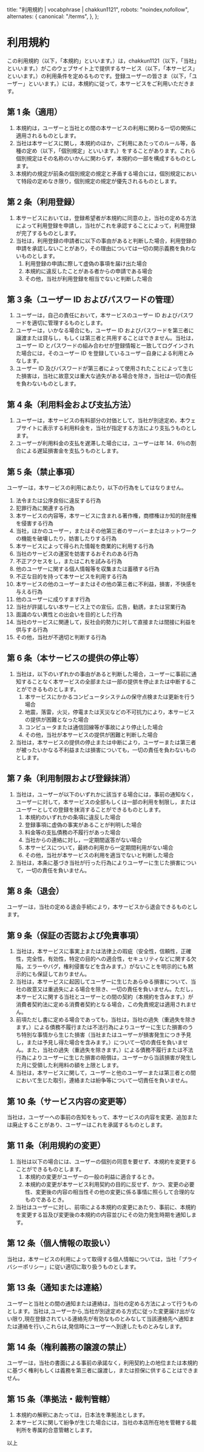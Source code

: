  title: "利用規約 | vocabphrase | chakkun1121",
  robots: "noindex,nofollow",
  alternates: {
    canonical: "/terms",
  },
};

# 利用規約

この利用規約（以下，「本規約」といいます。）は，chakkun1121（以下，「当社」といいます。）がこのウェブサイト上で提供するサービス（以下，「本サービス」といいます。）の利用条件を定めるものです。登録ユーザーの皆さま（以下，「ユーザー」といいます。）には，本規約に従って，本サービスをご利用いただきます。

## 第 1 条（適用）

1. 本規約は，ユーザーと当社との間の本サービスの利用に関わる一切の関係に適用されるものとします。
2. 当社は本サービスに関し，本規約のほか，ご利用にあたってのルール等，各種の定め（以下，「個別規定」といいます。）をすることがあります。これら個別規定はその名称のいかんに関わらず，本規約の一部を構成するものとします。
3. 本規約の規定が前条の個別規定の規定と矛盾する場合には，個別規定において特段の定めなき限り，個別規定の規定が優先されるものとします。

## 第 2 条（利用登録）

1. 本サービスにおいては，登録希望者が本規約に同意の上，当社の定める方法によって利用登録を申請し，当社がこれを承認することによって，利用登録が完了するものとします。
2. 当社は，利用登録の申請者に以下の事由があると判断した場合，利用登録の申請を承認しないことがあり，その理由については一切の開示義務を負わないものとします。
   1. 利用登録の申請に際して虚偽の事項を届け出た場合
   2. 本規約に違反したことがある者からの申請である場合
   3. その他，当社が利用登録を相当でないと判断した場合

## 第 3 条（ユーザー ID およびパスワードの管理）

1. ユーザーは，自己の責任において，本サービスのユーザー ID およびパスワードを適切に管理するものとします。
2. ユーザーは，いかなる場合にも，ユーザー ID およびパスワードを第三者に譲渡または貸与し，もしくは第三者と共用することはできません。当社は，ユーザー ID とパスワードの組み合わせが登録情報と一致してログインされた場合には，そのユーザー ID を登録しているユーザー自身による利用とみなします。
3. ユーザー ID 及びパスワードが第三者によって使用されたことによって生じた損害は，当社に故意又は重大な過失がある場合を除き，当社は一切の責任を負わないものとします。

## 第 4 条（利用料金および支払方法）

1. ユーザーは，本サービスの有料部分の対価として，当社が別途定め，本ウェブサイトに表示する利用料金を，当社が指定する方法により支払うものとします。
2. ユーザーが利用料金の支払を遅滞した場合には，ユーザーは年 14．6％の割合による遅延損害金を支払うものとします。

## 第 5 条（禁止事項）

ユーザーは，本サービスの利用にあたり，以下の行為をしてはなりません。

1. 法令または公序良俗に違反する行為
2. 犯罪行為に関連する行為
3. 本サービスの内容等，本サービスに含まれる著作権，商標権ほか知的財産権を侵害する行為
4. 当社，ほかのユーザー，またはその他第三者のサーバーまたはネットワークの機能を破壊したり，妨害したりする行為
5. 本サービスによって得られた情報を商業的に利用する行為
6. 当社のサービスの運営を妨害するおそれのある行為
7. 不正アクセスをし，またはこれを試みる行為
8. 他のユーザーに関する個人情報等を収集または蓄積する行為
9. 不正な目的を持って本サービスを利用する行為
10. 本サービスの他のユーザーまたはその他の第三者に不利益，損害，不快感を与える行為
11. 他のユーザーに成りすます行為
12. 当社が許諾しない本サービス上での宣伝，広告，勧誘，または営業行為
13. 面識のない異性との出会いを目的とした行為
14. 当社のサービスに関連して，反社会的勢力に対して直接または間接に利益を供与する行為
15. その他，当社が不適切と判断する行為

## 第 6 条（本サービスの提供の停止等）

1. 当社は，以下のいずれかの事由があると判断した場合，ユーザーに事前に通知することなく本サービスの全部または一部の提供を停止または中断することができるものとします。
   1. 本サービスにかかるコンピュータシステムの保守点検または更新を行う場合
   2. 地震，落雷，火災，停電または天災などの不可抗力により，本サービスの提供が困難となった場合
   3. コンピュータまたは通信回線等が事故により停止した場合
   4. その他，当社が本サービスの提供が困難と判断した場合
2. 当社は，本サービスの提供の停止または中断により，ユーザーまたは第三者が被ったいかなる不利益または損害についても，一切の責任を負わないものとします。

## 第 7 条（利用制限および登録抹消）

1. 当社は，ユーザーが以下のいずれかに該当する場合には，事前の通知なく，ユーザーに対して，本サービスの全部もしくは一部の利用を制限し，またはユーザーとしての登録を抹消することができるものとします。
   1. 本規約のいずれかの条項に違反した場合
   2. 登録事項に虚偽の事実があることが判明した場合
   3. 料金等の支払債務の不履行があった場合
   4. 当社からの連絡に対し，一定期間返答がない場合
   5. 本サービスについて，最終の利用から一定期間利用がない場合
   6. その他，当社が本サービスの利用を適当でないと判断した場合
2. 当社は，本条に基づき当社が行った行為によりユーザーに生じた損害について，一切の責任を負いません。

## 第 8 条（退会）

ユーザーは，当社の定める退会手続により，本サービスから退会できるものとします。

## 第 9 条（保証の否認および免責事項）

1. 当社は，本サービスに事実上または法律上の瑕疵（安全性，信頼性，正確性，完全性，有効性，特定の目的への適合性，セキュリティなどに関する欠陥，エラーやバグ，権利侵害などを含みます。）がないことを明示的にも黙示的にも保証しておりません。
2. 当社は，本サービスに起因してユーザーに生じたあらゆる損害について、当社の故意又は重過失による場合を除き、一切の責任を負いません。ただし，本サービスに関する当社とユーザーとの間の契約（本規約を含みます。）が消費者契約法に定める消費者契約となる場合，この免責規定は適用されません。
3. 前項ただし書に定める場合であっても，当社は，当社の過失（重過失を除きます。）による債務不履行または不法行為によりユーザーに生じた損害のうち特別な事情から生じた損害（当社またはユーザーが損害発生につき予見し，または予見し得た場合を含みます。）について一切の責任を負いません。また，当社の過失（重過失を除きます。）による債務不履行または不法行為によりユーザーに生じた損害の賠償は，ユーザーから当該損害が発生した月に受領した利用料の額を上限とします。
4. 当社は，本サービスに関して，ユーザーと他のユーザーまたは第三者との間において生じた取引，連絡または紛争等について一切責任を負いません。

## 第 10 条（サービス内容の変更等）

当社は，ユーザーへの事前の告知をもって、本サービスの内容を変更、追加または廃止することがあり、ユーザーはこれを承諾するものとします。

## 第 11 条（利用規約の変更）

1. 当社は以下の場合には、ユーザーの個別の同意を要せず、本規約を変更することができるものとします。
   1. 本規約の変更がユーザーの一般の利益に適合するとき。
   2. 本規約の変更が本サービス利用契約の目的に反せず、かつ、変更の必要性、変更後の内容の相当性その他の変更に係る事情に照らして合理的なものであるとき。
2. 当社はユーザーに対し、前項による本規約の変更にあたり、事前に、本規約を変更する旨及び変更後の本規約の内容並びにその効力発生時期を通知します。

## 第 12 条（個人情報の取扱い）

当社は，本サービスの利用によって取得する個人情報については，当社「プライバシーポリシー」に従い適切に取り扱うものとします。

## 第 13 条（通知または連絡）

ユーザーと当社との間の通知または連絡は，当社の定める方法によって行うものとします。当社は,ユーザーから,当社が別途定める方式に従った変更届け出がない限り,現在登録されている連絡先が有効なものとみなして当該連絡先へ通知または連絡を行い,これらは,発信時にユーザーへ到達したものとみなします。

## 第 14 条（権利義務の譲渡の禁止）

ユーザーは，当社の書面による事前の承諾なく，利用契約上の地位または本規約に基づく権利もしくは義務を第三者に譲渡し，または担保に供することはできません。

## 第 15 条（準拠法・裁判管轄）

1. 本規約の解釈にあたっては，日本法を準拠法とします。
2. 本サービスに関して紛争が生じた場合には，当社の本店所在地を管轄する裁判所を専属的合意管轄とします。

以上
